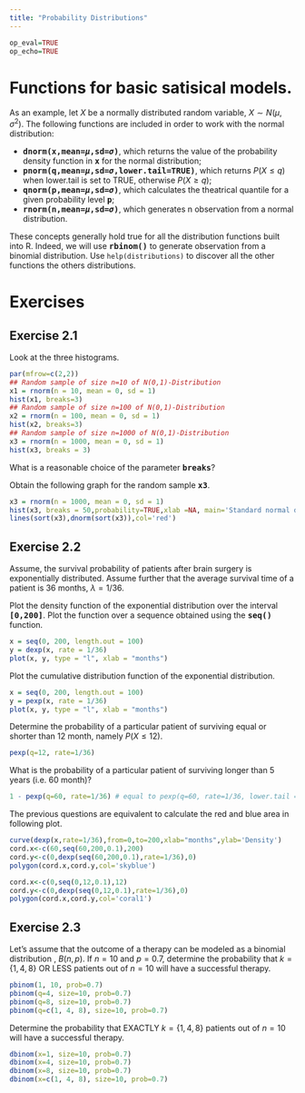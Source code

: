 ```yaml
---
title: "Probability Distributions"
---
```


```r
op_eval=TRUE
op_echo=TRUE
```

# Functions for basic satisical models.

As an example, let $X$ be a normally distributed  random variable, $X \sim N(\mu,\sigma^2)$.
The following functions are included in order to work with the normal distribution:

* **<tt>dnorm(x,mean=$\mu$,sd=$\sigma$)</tt>**, which returns the value of the probability density function in  **<tt>x</tt>** for the normal distribution;
* **<tt>pnorm(q,mean=$\mu$,sd=$\sigma$,lower.tail=TRUE)</tt>**, which returns $P(X\leq q)$ when lower.tail is set to TRUE, otherwise $P(X\geq q)$;
* **<tt>qnorm(p,mean=$\mu$,sd=$\sigma$)</tt>**, which calculates the theatrical quantile for a given probability level  **<tt>p</tt>**;
* **<tt>rnorm(n,mean=$\mu$,sd=$\sigma$)</tt>**, which generates n observation from a normal distribution.  

These concepts generally hold true for all the distribution functions built into R. Indeed, we will use **<tt>rbinom()</tt>** to generate observation from a binomial distribution. Use `help(distributions)` to discover all the other functions the others distributions.

# Exercises

## Exercise 2.1
Look at the three histograms.
```r
par(mfrow=c(2,2))
## Random sample of size n=10 of N(0,1)-Distribution
x1 = rnorm(n = 10, mean = 0, sd = 1)	
hist(x1, breaks=3)
## Random sample of size n=100 of N(0,1)-Distribution
x2 = rnorm(n = 100, mean = 0, sd = 1)	
hist(x2, breaks=3)
## Random sample of size n=1000 of N(0,1)-Distribution
x3 = rnorm(n = 1000, mean = 0, sd = 1)	
hist(x3, breaks = 3)
```

What is a reasonable choice of the parameter **<tt>breaks</tt>**? 

Obtain the following graph for the random sample **<tt>x3</tt>**.
<div class='fold s'>
```r
x3 = rnorm(n = 1000, mean = 0, sd = 1)
hist(x3, breaks = 50,probability=TRUE,xlab =NA, main='Standard normal distribution')
lines(sort(x3),dnorm(sort(x3)),col='red')
```
</div>


## Exercise 2.2
Assume, the survival probability of patients after brain surgery is exponentially distributed. Assume further that the average survival time of a patient is 36 months, $\lambda = 1/36$.

Plot the density function of the exponential distribution over the interval  **<tt>[0,200]</tt>**. Plot the function over a sequence obtained using the **<tt>seq()</tt>** function.

<div class='fold s o'>
```r
x = seq(0, 200, length.out = 100)
y = dexp(x, rate = 1/36)
plot(x, y, type = "l", xlab = "months")
```
</div>

Plot the cumulative distribution function of the exponential distribution.
<div class='fold s o'>
```r
x = seq(0, 200, length.out = 100)
y = pexp(x, rate = 1/36)
plot(x, y, type = "l", xlab = "months")
```
</div>

Determine the probability of a particular patient of surviving equal or shorter than 12 month, namely $P(X\leq 12)$.

<div class='fold s o'>
```r
pexp(q=12, rate=1/36)
```
</div>

What is the probability of a particular patient of surviving longer than 5 years (i.e. 60 month)?

<div class='fold s o'>
```r
1 - pexp(q=60, rate=1/36) # equal to pexp(q=60, rate=1/36, lower.tail = FALSE) 
```
</div>

The previous questions are equivalent to calculate the red and blue area in following plot.

<div class='fold s'>
```r
curve(dexp(x,rate=1/36),from=0,to=200,xlab="months",ylab='Density')
cord.x<-c(60,seq(60,200,0.1),200)
cord.y<-c(0,dexp(seq(60,200,0.1),rate=1/36),0)
polygon(cord.x,cord.y,col='skyblue')

cord.x<-c(0,seq(0,12,0.1),12)
cord.y<-c(0,dexp(seq(0,12,0.1),rate=1/36),0)
polygon(cord.x,cord.y,col='coral1')
```
</div>



## Exercise 2.3
Let's assume that the outcome of a therapy can be modeled as a binomial distribution , $B(n,p)$. If $n=10$ and $p=0.7$, determine the probability that $k = \{1, 4, 8\}$ OR LESS patients out of $n = 10$ will have a successful therapy.

<div class='fold s o'>
```r
pbinom(1, 10, prob=0.7)
pbinom(q=4, size=10, prob=0.7)
pbinom(q=8, size=10, prob=0.7)
pbinom(q=c(1, 4, 8), size=10, prob=0.7)
```
</div>

Determine the probability that EXACTLY $k = \{1, 4, 8\}$ patients out of $n = 10$ will have a successful therapy.

<div class='fold s o'>
```r
dbinom(x=1, size=10, prob=0.7)
dbinom(x=4, size=10, prob=0.7)
dbinom(x=8, size=10, prob=0.7)
dbinom(x=c(1, 4, 8), size=10, prob=0.7)
```
</div>
